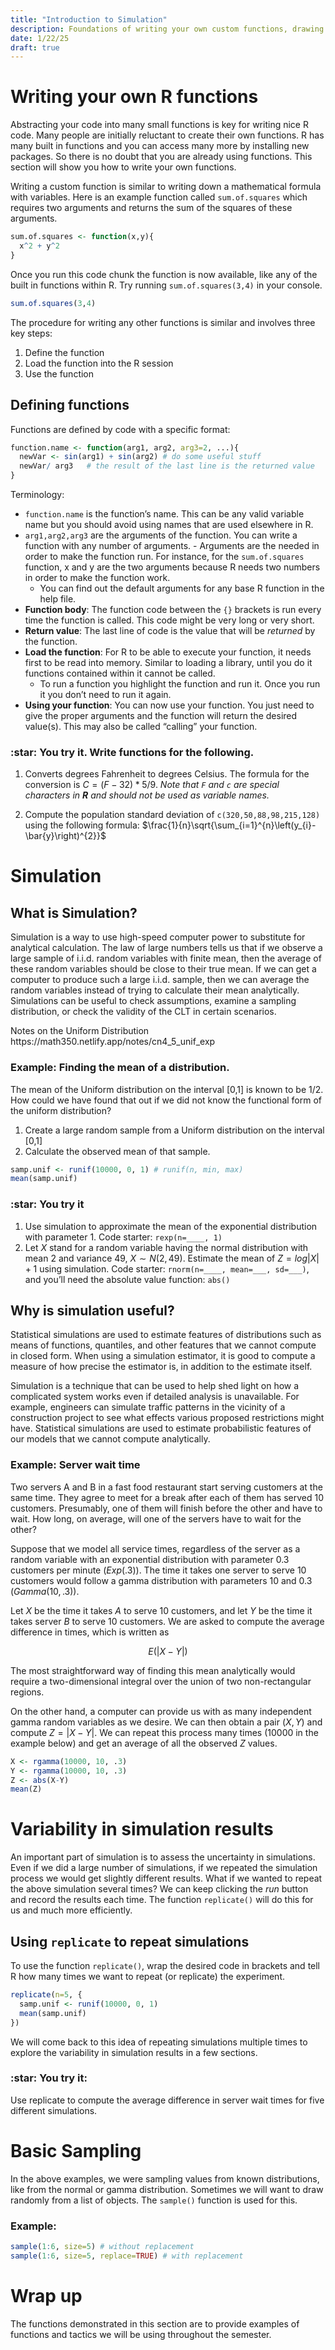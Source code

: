 ```yaml
---
title: "Introduction to Simulation"
description: Foundations of writing your own custom functions, drawing samples and conducting a simulation. 
date: 1/22/25
draft: true
---
```


# Writing your own R functions

Abstracting your code into many small functions is key for writing nice R code. Many people are initially reluctant to create their own functions. R has many built in functions and you can access many more by installing new packages. So there is no doubt that you are already using functions. This section will show you how to write your own functions.


Writing a custom function is similar to writing down a mathematical formula with variables. Here is an example function called `sum.of.squares` which requires two arguments and returns the sum of the squares of these arguments. 

```r
sum.of.squares <- function(x,y){
  x^2 + y^2
}
```

Once you run this code chunk the function is now available, like any of the built in functions within R. Try running `sum.of.squares(3,4)` in your console. 

```r
sum.of.squares(3,4)
```

The procedure for writing any other functions is similar and involves three key steps:

1. Define the function
2. Load the function into the R session
3. Use the function

## Defining functions

Functions are defined by code with a specific format:

```r
function.name <- function(arg1, arg2, arg3=2, ...){
  newVar <- sin(arg1) + sin(arg2) # do some useful stuff
  newVar/ arg3   # the result of the last line is the returned value
}
```

Terminology: 

* `function.name` is the function's name. This can be any valid variable name but you should avoid using names that are used elsewhere in R.
* `arg1,arg2,arg3` are the arguments of the function. You can write a function with any number of arguments.         - Arguments are the needed in order to make the function run. For instance, for the `sum.of.squares` function, x and y are the two arguments because R needs two numbers in order to make the function work.
    - You can find out the default arguments for any base R function in the help file.
* **Function body**: The function code between the `{}` brackets is run every time the function is called. This code might be very long or very short.
* **Return value**: The last line of code is the value that will be _returned_ by the function. 
* **Load the function**: For R to be able to execute your function, it needs first to be read into memory. Similar to loading a library, until you do it functions contained within it cannot be called.
    - To run a function you highlight the function and run it. Once you run it you don't need to run it again.
* **Using your function**: You can now use your function. You just need to give the proper arguments and the function will return the desired value(s). This may also be called "calling" your function. 

:::{.callout-warning icon=false}
### :star: You try it. Write functions for the following. 

1. Converts degrees Fahrenheit to degrees Celsius. The formula for the conversion is $C=(F-32)*5/9$. _Note that `F` and `c` are special characters in **R** and should not be used as variable names._ 

2. Compute the population standard deviation of `c(320,50,88,98,215,128)` using the following formula: $\frac{1}{n}\sqrt{\sum_{i=1}^{n}\left(y_{i}-\bar{y}\right)^{2}}$
:::

# Simulation

## What is Simulation? 

Simulation is a way to use high-speed computer power to substitute for analytical calculation. The law of large numbers tells us that if we observe a large sample of i.i.d. random variables with finite mean, then the average of these random variables should be close to their true mean.  If we can get a computer to produce such a large i.i.d. sample, then we can average the random variables instead of trying to calculate their mean analytically. Simulations can be useful to check assumptions, examine a sampling distribution, or check the validity of the CLT in certain scenarios.

[Notes on the Uniform Distribution https://math350.netlify.app/notes/cn4_5_unif_exp]{.aside}


:::{.callout-tip icon=true}
### Example: Finding the mean of a distribution. 
The mean of the Uniform distribution on the interval [0,1] is known to be 1/2. How could we have found that out if we did not know the functional form of the uniform distribution? 
:::

1. Create a large random sample from a Uniform distribution on the interval [0,1]
2. Calculate the observed mean of that sample. 

```r
samp.unif <- runif(10000, 0, 1) # runif(n, min, max)
mean(samp.unif)
```

:::{.callout-warning icon=false}
### :star: You try it

1. Use simulation to approximate the mean of the exponential distribution with parameter 1. Code starter: `rexp(n=____, 1)`
2. Let $X$ stand for a random variable having the normal distribution with mean 2 and variance 49, $X\sim N(2, 49)$. Estimate the mean of $Z = log|X| +1$ using simulation. Code starter: `rnorm(n=____, mean=___, sd=___)`, and you'll need the absolute value function: `abs()`
:::


## Why is simulation useful?

Statistical simulations are used to estimate features of distributions such as means of functions, quantiles, and other features that we cannot compute in closed form.  When using a simulation estimator, it is good to compute a measure of how precise the estimator is, in addition to the estimate itself.

Simulation is a technique that can be used to help shed light on how a complicated system works even if detailed analysis is unavailable. For example, engineers can simulate traffic patterns in the vicinity of a construction project to see what effects various proposed restrictions might have.  Statistical simulations are used to estimate probabilistic features of our models that we cannot compute analytically.

:::{.callout-tip icon=true}
### Example: Server wait time
Two servers A and B in a fast food restaurant start serving customers at the same time.  They agree to meet for a break after each of them has served 10 customers.  Presumably, one of them will finish before the other and have to wait.  How long, on average, will one of the servers have to wait for the other?

Suppose that we model all service times, regardless of the server as a random variable with an exponential distribution with parameter 0.3 customers per minute ($Exp(.3)$). The time it takes one server to serve 10 customers would follow a gamma distribution with parameters 10 and 0.3 ($Gamma(10, .3)$). 

Let $X$ be the time it takes $A$ to serve 10 customers, and let $Y$ be the time it takes server $B$ to serve 10 customers.  We are asked to compute the average difference in times, which is written as
:::

$$
E(|X-Y|)
$$

The most straightforward way of finding this mean analytically would require a two-dimensional integral over the union of two non-rectangular regions.

On the other hand, a computer can provide us with as many independent gamma random variables as we desire. We can then obtain a pair $(X,Y)$ and compute $Z=|X-Y|$.  We can repeat this process many times (10000 in the example below) and get an average of all the observed $Z$ values.

```r
X <- rgamma(10000, 10, .3)
Y <- rgamma(10000, 10, .3)
Z <- abs(X-Y)
mean(Z)
```

# Variability in simulation results 

An important part of simulation is to assess the uncertainty in simulations. Even if we did a large number of simulations, if we repeated the simulation process we would get slightly different results. What if we wanted to repeat the above simulation several times? We can keep clicking the *run* button and record the results each time. The function `replicate()` will do this for us and much more efficiently. 

## Using `replicate` to repeat simulations

To use the function `replicate()`, wrap the desired code in brackets and tell R how many times we want to repeat (or replicate) the experiment. 

```r
replicate(n=5, {
  samp.unif <- runif(10000, 0, 1)
  mean(samp.unif)
})
```

We will come back to this idea of repeating simulations multiple times to explore the variability in simulation results in a few sections. 

:::{.callout-warning icon=false}
### :star: You try it: 
Use replicate to compute the average difference in server wait times for five different simulations. 
:::


# Basic Sampling

In the above examples, we were sampling values from known distributions, like from the normal or gamma distribution. Sometimes we will want to draw randomly from a list of objects. The `sample()` function is used for this. 

:::{.callout-tip icon=true}
### Example: 
```r
sample(1:6, size=5) # without replacement
sample(1:6, size=5, replace=TRUE) # with replacement
```
:::


# Wrap up

The functions demonstrated in this section are to provide examples of functions and tactics we will be using throughout the semester. 






